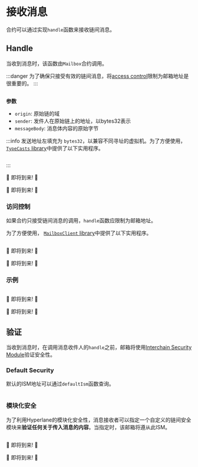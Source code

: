 


# 接收消息

合约可以通过实现`handle`函数来接收链间消息。

<SimpleMessagingDiagram/>

## Handle

当收到消息时，该函数由`Mailbox`合约调用。

:::danger
为了确保只接受有效的链间消息，将[access control](#access-control)限制为邮箱地址是很重要的。
:::

<Tabs groupId="lang">
<TabItem value="sol" label="Solidity">

```solidity file=<rootDir>/node_modules/@hyperlane-xyz/core/contracts/interfaces/IMessageRecipient.sol#L5-L9
```

**参数**

- `origin`: 原始链的域
- `sender`: 发件人在原始链上的地址，以bytes32表示
- `messageBody`: 消息体内容的原始字节

:::info
发送地址左填充为 `bytes32`，以兼容不同寻址的虚拟机。为了方便使用，[`TypeCasts` library](../libraries/typecasts.mdx)中提供了以下实用程序。
```solidity file=<rootDir>/node_modules/@hyperlane-xyz/core/contracts/libs/TypeCasts.sol#L10-L13
```
:::

</TabItem>
<TabItem value="cw" label="CosmWasm">

🚧 即将到来! 🚧

</TabItem>
<TabItem value="sl" label="Sealevel">

🚧 即将到来! 🚧

</TabItem>
</Tabs>

### 访问控制

如果合约只接受链间消息的调用，`handle`函数应限制为邮箱地址。

为了方便使用， [`MailboxClient` library](../libraries/mailboxclient.mdx)中提供了以下实用程序。

<Tabs groupId="lang">
<TabItem value="sol" label="Solidity">

```solidity file=<rootDir>/node_modules/@hyperlane-xyz/core/contracts/client/MailboxClient.sol#L45-L51
```

</TabItem>
<TabItem value="cw" label="CosmWasm">

🚧 即将到来! 🚧

</TabItem>
<TabItem value="sl" label="Sealevel">

🚧 即将到来! 🚧

</TabItem>
</Tabs>

### 示例

<Tabs groupId="lang">
<TabItem value="sol" label="Solidity">

```solidity file=<rootDir>/node_modules/@hyperlane-xyz/core/contracts/test/TestRecipient.sol#L30-L38
```

</TabItem>
<TabItem value="cw" label="CosmWasm">

🚧 即将到来! 🚧

</TabItem>
<TabItem value="sl" label="Sealevel">

🚧 即将到来! 🚧

</TabItem>
</Tabs>

## 验证

当收到消息时，在调用消息收件人的`handle`之前，邮箱将使用[Interchain Security Module](../ISM/specify-your-ISM.mdx)验证安全性。

### Default Security

默认的ISM地址可以通过`defaultIsm`函数查询。

<Tabs groupId="lang">
<TabItem value="sol" label="Solidity">

```solidity file=<rootDir>/node_modules/@hyperlane-xyz/core/contracts/interfaces/IMailbox.sol#L53
```

</TabItem>
</Tabs>

### 模块化安全

为了利用Hyperlane的模块化安全性，消息接收者可以指定一个自定义的链间安全模块来**验证任何关于传入消息的内容**。当指定时，该邮箱将遵从此ISM。

<MessagingIsmDiagram/>

<Tabs groupId="lang">
<TabItem value="sol" label="Solidity">

```solidity file=<rootDir>/node_modules/@hyperlane-xyz/core/contracts/interfaces/IInterchainSecurityModule.sol#L38-L41
```

</TabItem>
<TabItem value="cw" label="CosmWasm">

🚧 即将到来! 🚧

</TabItem>
<TabItem value="sl" label="Sealevel">

🚧 即将到来! 🚧

</TabItem>
</Tabs>
